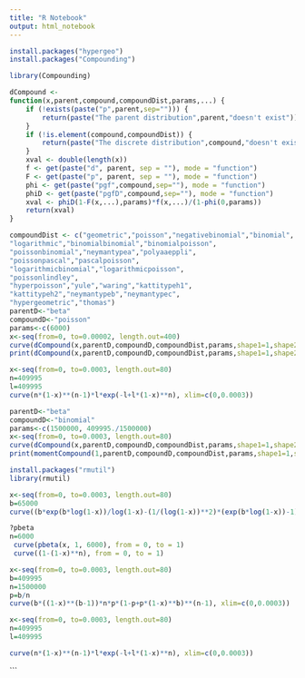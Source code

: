```yaml
---
title: "R Notebook"
output: html_notebook
---
```



```r
install.packages("hypergeo")
install.packages("Compounding")
```

```r

library(Compounding)
```

```r
dCompound <-
function(x,parent,compound,compoundDist,params,...) {
    if (!exists(paste("p",parent,sep=""))) {
        return(paste("The parent distribution",parent,"doesn't exist"))
    }
    if (!is.element(compound,compoundDist)) {
        return(paste("The discrete distribution",compound,"doesn't exist"))
    }
    xval <- double(length(x))
    f <- get(paste("d", parent, sep = ""), mode = "function")
    F <- get(paste("p", parent, sep = ""), mode = "function")
    phi <- get(paste("pgf",compound,sep=""), mode = "function")
    phiD <- get(paste("pgfD",compound,sep=""), mode = "function")
    xval <- phiD(1-F(x,...),params)*f(x,...)/(1-phi(0,params))
    return(xval)
}
```

```r
compoundDist <- c("geometric","poisson","negativebinomial","binomial",
"logarithmic","binomialbinomial","binomialpoisson",
"poissonbinomial","neymantypea","polyaaeppli",
"poissonpascal","pascalpoisson",
"logarithmicbinomial","logarithmicpoisson",
"poissonlindley",
"hyperpoisson","yule","waring","kattitypeh1",
"kattitypeh2","neymantypeb","neymantypec",
"hypergeometric","thomas")
parentD<-"beta"
compoundD<-"poisson"
params<-c(6000)
x<-seq(from=0, to=0.00002, length.out=400)
curve(dCompound(x,parentD,compoundD,compoundDist,params,shape1=1,shape2=6000),xlim=c(0,0.00002),ylim=c(0,6000))
print(dCompound(x,parentD,compoundD,compoundDist,params,shape1=1,shape2=6000))

```

```r
x<-seq(from=0, to=0.0003, length.out=80)
n=409995
l=409995
curve(n*(1-x)**(n-1)*l*exp(-l+l*(1-x)**n), xlim=c(0,0.0003))
```


```r
parentD<-"beta"
compoundD<-"binomial"
params<-c(1500000, 409995./1500000)
x<-seq(from=0, to=0.0003, length.out=80)
curve(dCompound(x,parentD,compoundD,compoundDist,params,shape1=1,shape2=0.1),xlim=c(0,0.0003),ylim=c(0,40995.))
print(momentCompound(1,parentD,compoundD,compoundDist,params,shape1=1,shape2=1))

```

```r
install.packages("rmutil")
library(rmutil)
```


```r
x<-seq(from=0, to=0.0003, length.out=80)
b=65000
curve((b*exp(b*log(1-x))/log(1-x)-(1/(log(1-x))**2)*(exp(b*log(1-x))-1))/(1-x),xlim=c(0,0.0003))
```
```r
?pbeta
n=6000
 curve(pbeta(x, 1, 6000), from = 0, to = 1)
 curve((1-(1-x)**n), from = 0, to = 1)
```


```r
x<-seq(from=0, to=0.0003, length.out=80)
b=409995
n=1500000
p=b/n
curve(b*((1-x)**(b-1))*n*p*(1-p+p*(1-x)**b)**(n-1), xlim=c(0,0.0003))
```

```r

x<-seq(from=0, to=0.0003, length.out=80)
n=409995
l=409995

curve(n*(1-x)**(n-1)*l*exp(-l+l*(1-x)**n), xlim=c(0,0.0003))
```
```

